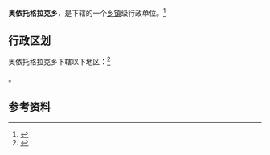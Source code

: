 {{中国乡级行政区|65/32/26/208/000}}

'''奥依托格拉克乡'''，是{{PRC admin/fullname|65/32/26/208/000|3}}下辖的一个[[乡镇|乡镇]]级行政单位。<ref>{{PRC admin/ref sgc|{{PRC admin/parent|65/32/26/208/000}}}}</ref>

== 行政区划 ==

奥依托格拉克乡下辖以下地区：<ref>{{PRC admin/ref sgc|65/32/26/208/000}}</ref>

{{PRC admin/children|65/32/26/208/000}}。

== 参考资料 ==

{{reflist}}

{{行政区划小作品}}
{{PRC admin/navcat|65/32/26/208/000}}